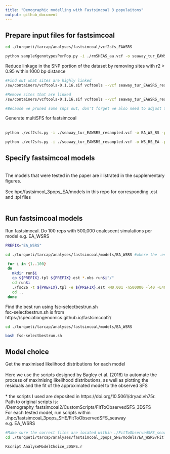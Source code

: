 ```yaml
---
title: "Demographic modelling with Fastsimcoal 3 populaitons"
output: github_document
---
```


## Prepare input files for fastsimcoal
```bash
cd ./turqueti/tarcap/analyses/fastsimcoal/vcf2sfs_EAWSRS

python sampleKgenotypesPerPop.py -i ./rmSHEAS_aa.vcf -o seaway_tur_EAWSRS_resampled.vcf -p EAWSRS_original_diploid_popmap.txt -k Ross:8,EA:5,Weddell:15 -v
```

Reduce linkage in the SNP portion of the dataset by removing sites with r2 > 0.95 within 1000 bp distance 
```bash
#Find out what sites are highly linked 
/sw/containers/vcftools-0.1.16.sif vcftools --vcf seaway_tur_EAWSRS_resampled.vcf --geno-r2 --min-r2 .95 --ld-window-bp 1000 --out ld_window_1000

#Remove sites that are linked
/sw/containers/vcftools-0.1.16.sif vcftools --vcf seaway_tur_EAWSRS_resampled.vcf --exclude sitesLDprune.tsv --out seaway_tur_EAWSRS_resampled_LDpruned --recode --recode-INFO-all

#Because we pruned some snps out, don't forget we also need to adjust the number of monomorphic sites proportional to the number of SNPS retained post linkage pruning 
```

Generate multiSFS for fastsimcoal  
<br>
```bash
python ./vcf2sfs.py -i ./seaway_tur_EAWSRS_resampled.vcf -o EA_WS_RS -p ./seaway_tur_EAWSRS_resampled_popmap.txt -q EA,Weddell,Ross -v

python ./vcf2sfs.py -i ./seaway_tur_EAWSRS_resampled.vcf -o WS_RS_EA -p ./seaway_tur_EAWSRS_resampled_popmap.txt -q Weddell,Ross,EA -v
```

## Specify fastsimcoal models
<br>
The models that were tested in the paper are illistrated in the supplementary figures.  
<br>
See hpc/fastsimcol_3pops_EA/models in this repo for corresponding .est and .tpl files  
<br>


## Run fastsimcoal models
Run fastsimocal. Do 100 reps with 500,000 coalescent simulations per model
e.g. EA_WSRS  

```bash
PREFIX="EA_WSRS"

cd ./turqueti/tarcap/analyses/fastsimcoal/models/EA_WSRS #where the .est, .tpl and .obs are

 for i in {1..100}
 do
   mkdir run$i
   cp ${PREFIX}.tpl ${PREFIX}.est *.obs run$i"/"
   cd run$i
   ./fsc26 -t ${PREFIX}.tpl -e ${PREFIX}.est -M0.001 -n500000 -l40 -L40 -C10 -c10 -B10 -d --multiSFS &> log.oe
   cd ..
 done
```

Find the best run using fsc-selectbestrun.sh  
fsc-selectbestrun.sh is from https://speciationgenomics.github.io/fastsimcoal2/
```bash
cd ./turqueti/tarcap/analyses/fastsimcoal/models/EA_WSRS

bash fsc-selectbestrun.sh
```

## Model choice
Get the maximised likelihood distributions for each model  
<br>
Here we use the scripts designed by Bagley et al. (2016) to automate the process of maximising likelihood distributions, as well as plotting the residuals and the fit of the approximated model to the observed SFS  
<br>
* the scripts I used are deposited in https://doi.org/10.5061/dryad.vh75r. Path to original scripts is: /Demography_fastsimcoal2/CustomScripts/FitToObservedSFS_3DSFS  
For each tested model, run scripts within ./hpc/fastsimcoal_3pops_SHE/FitToObservedSFS_seaway  
e.g. EA_WSRS  
```bash
#Make sure the correct files are located within ./FitToObservedSFS_seaway/FilesRequired
cd ./turqueti/tarcap/analyses/fastsimcoal_3pops_SHE/models/EA_WSRS/FitToObservedSFS_seaway

Rscript AnalyseModelChoice_3DSFS.r
```
